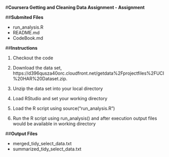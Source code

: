 #**Coursera Getting and Cleaning Data Assignment - Assignment**

##**Submited Files**

* run_analysis.R
* README.md
* CodeBook.md

##**Instructions**


1.	Checkout the code 

2.	Download the data set, https://d396qusza40orc.cloudfront.net/getdata%2Fprojectfiles%2FUCI%20HAR%20Dataset.zip.

3.	Unzip the data set into your local directory 

4.	Load RStudio and set your working directory 

5.	Load the R script using source("run_analysis.R")

6.	Run the R script using run_analysis() and after execution output files would be available in working directory

##**Output Files**

* merged_tidy_select_data.txt
* summarized_tidy_select_data.txt

